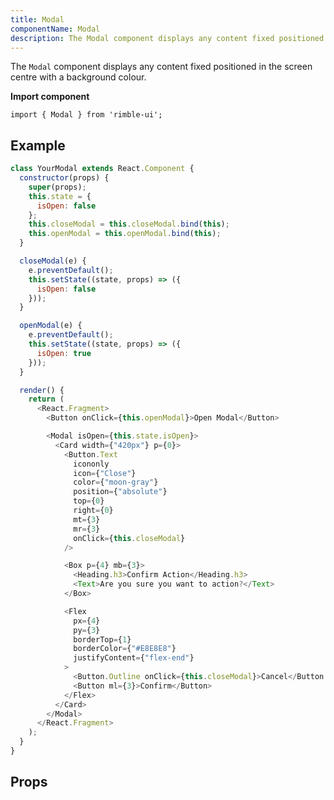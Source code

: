 ```yaml
---
title: Modal
componentName: Modal
description: The Modal component displays any content fixed positioned in the screen centre with a background colour.
---
```



The `Modal` component displays any content fixed positioned in the screen centre with a background colour.

**Import component**

```
import { Modal } from 'rimble-ui';
```

## Example

```js is=react-live
class YourModal extends React.Component {
  constructor(props) {
    super(props);
    this.state = {
      isOpen: false
    };
    this.closeModal = this.closeModal.bind(this);
    this.openModal = this.openModal.bind(this);
  }

  closeModal(e) {
    e.preventDefault();
    this.setState((state, props) => ({
      isOpen: false
    }));
  }

  openModal(e) {
    e.preventDefault();
    this.setState((state, props) => ({
      isOpen: true
    }));
  }

  render() {
    return (
      <React.Fragment>
        <Button onClick={this.openModal}>Open Modal</Button>

        <Modal isOpen={this.state.isOpen}>
          <Card width={"420px"} p={0}>
            <Button.Text
              icononly
              icon={"Close"}
              color={"moon-gray"}
              position={"absolute"}
              top={0}
              right={0}
              mt={3}
              mr={3}
              onClick={this.closeModal}
            />

            <Box p={4} mb={3}>
              <Heading.h3>Confirm Action</Heading.h3>
              <Text>Are you sure you want to action?</Text>
            </Box>

            <Flex
              px={4}
              py={3}
              borderTop={1}
              borderColor={"#E8E8E8"}
              justifyContent={"flex-end"}
            >
              <Button.Outline onClick={this.closeModal}>Cancel</Button.Outline>
              <Button ml={3}>Confirm</Button>
            </Flex>
          </Card>
        </Modal>
      </React.Fragment>
    );
  }
}
```

## Props

<PropsTable propMetaData={props.propMetaData} />
